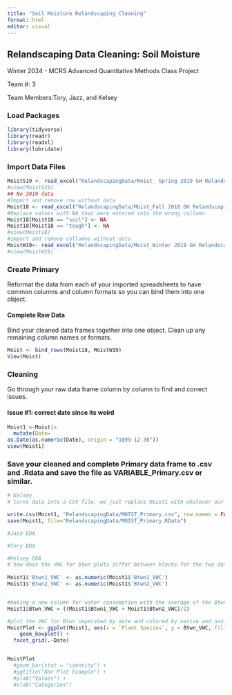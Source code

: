 ```yaml
---
title: "Soil Moisture Relandscaping Cleaning"
format: html
editor: visual
---
```


## Relandscaping Data Cleaning: Soil Moisture

Winter 2024 - MCRS Advanced Quantitative Methods Class Project

Team #: 3

Team Members:Tory, Jazz, and Kelsey

### Load Packages

```r
library(tidyverse)
library(readr)
library(readxl)
library(lubridate)

```

### Import Data Files

```r

MoistS19 <- read_excel("RelandscapingData/Moist_ Spring 2019 GH Relandscaping Soil Moisture Data.xlsx")
#view(MoistS19)
## No 2019 data
#Import and remove row without data
Moist18 <- read_excel("RelandscapingData/Moist_Fall 2018 GH Relandscaping Soil Moisture Data.xlsx", col_types = "text") %>% slice(-1)
#Replace values with NA that were entered into the wrong collumn
Moist18[Moist18 == "soil"] <- NA
Moist18[Moist18 == "tough"] <- NA
#view(Moist18)
#import and remove collumns without data
MoistW19<- read_excel("RelandscapingData/Moist_Winter 2019 GH Relandscaping Soil Moisture Data.xlsx", col_types ="text") %>% slice(-1,-4)
#view(MoistW19)

```

### Create Primary

Reformat the data from each of your imported spreadsheets to have common columns and column formats so you can bind them into one object.

#### Complete Raw Data

Bind your cleaned data frames together into one object. Clean up any remaining column names or formats.

```r
Moist <- bind_rows(Moist18, MoistW19)
View(Moist)
```

### Cleaning

Go through your raw data frame column by column to find and correct issues.

#### Issue #1: correct date since its weird

```r
Moist1 <-Moist|>
  mutate(Date=
as.Date(as.numeric(Date), origin = "1899-12-30"))
view(Moist1)
```

### Save your cleaned and complete Primary data frame to .csv and .Rdata and save the file as VARIABLE_Primary.csv or similar.

```r
# Kelsey 
# turns data into a CSV file, we just replace Moist1 with whatever our final data set is named 

write.csv(Moist1, "RelandscapingData/MOIST_Primary.csv", row.names = FALSE)
save(Moist1, file="RelandscapingData/MOIST_Primary.RData")
```

```r
#Jazz EDA

```

```r
#Tory EDA
```

```r
#Kelsey EDA
# how does the VWC for btwn plots differ between blocks for the two dates given 
  
Moist1$'Btwn1_VWC' <- as.numeric(Moist1$'Btwn1_VWC')
Moist1$'Btwn2_VWC' <- as.numeric(Moist1$'Btwn2_VWC')


#making a new column for water consumption with the averqge of the Btwn1 and Btwn2 values 
Moist1$Btwn_VWC = ((Moist1$Btwn1_VWC + Moist1$Btwn2_VWC)/2)

#plot the VWC for Btwn seperated by date and colored by native and non-native treatment  
MoistPlot <- ggplot(Moist1, aes(x = `Plant Species`, y = Btwn_VWC, fill = Treatment)) + 
    geom_boxplot() +
  facet_grid(.~Date)


MoistPlot
  #geom_bar(stat = "identity") +
  #ggtitle("Bar Plot Example") +
  #ylab("Values") +
  #xlab("Categories")


```
